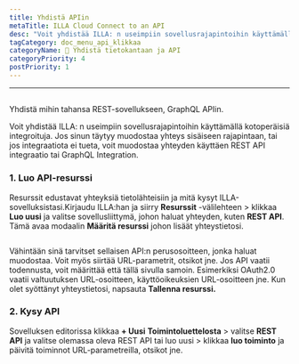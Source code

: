```yaml
---
title: Yhdistä APIin
metaTitle: ILLA Cloud Connect to an API
desc: "Voit yhdistää ILLA: n useimpiin sovellusrajapintoihin käyttämällä kotoperäisiä integroituja. ILLA voi muodostaa yhteyden mihin tahansa REST, GraphQL API"
tagCategory: doc_menu_api_klikkaa
categoryName: 📲 Yhdistä tietokantaan ja API
categoryPriority: 4
postPriority: 1
---
```


* * *

## <Heading hidden>Yhdistä sovellusrajapintaan</Heading>

Yhdistä mihin tahansa REST-sovellukseen, GraphQL APIin.

Voit yhdistää ILLA: n useimpiin sovellusrajapintoihin käyttämällä kotoperäisiä integroituja. Jos sinun täytyy muodostaa yhteys sisäiseen rajapintaan, tai jos integraatiota ei tueta, voit muodostaa yhteyden käyttäen REST API integraatio tai GraphQL Integration.

### 1.  Luo API-resurssi

Resurssit edustavat yhteyksiä tietolähteisiin ja mitä kysyt ILLA-sovelluksistasi.Kirjaudu ILLA:han ja siirry **Resurssit** -välilehteen > klikkaa **Luo uusi** ja valitse sovellusliittymä, johon haluat yhteyden, kuten **REST API**. Tämä avaa modaalin **Määritä resurssi** johon lisäät yhteystietosi.

<img
  src='https://cdn.illacloud.com/official-website/img/docs/connect/connect-api/config.png'
  alt=""
/>

Vähintään sinä tarvitset sellaisen API:n perusosoitteen, jonka haluat muodostaa. Voit myös siirtää URL-parametrit, otsikot jne. Jos API vaatii todennusta, voit määrittää että tällä sivulla samoin. Esimerkiksi OAuth2.0 vaatii valtuutuksen URL-osoitteen, käyttöoikeuksien URL-osoitteen jne. Kun olet syöttänyt yhteystietosi, napsauta **Tallenna resurssi.**

### 2.  Kysy API

Sovelluksen editorissa klikkaa **+ Uusi** **Toimintoluettelosta** > valitse **REST API** ja valitse olemassa oleva REST API tai luo uusi > klikkaa **luo toiminto** ja päivitä toiminnot URL-parametreilla, otsikot jne.

<img
  src='https://cdn.illacloud.com/official-website/img/docs/connect/connect-api/action.png'
  alt=""
/>
